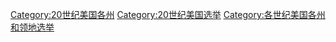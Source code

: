 [[Category:20世纪美国各州|Category:20世纪美国各州]]
[[Category:20世纪美国选举|Category:20世纪美国选举]]
[[Category:各世纪美国各州和领地选举|Category:各世纪美国各州和领地选举]]